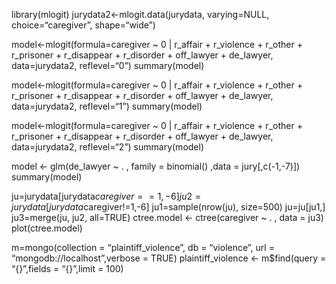 library(mlogit)
jurydata2<-mlogit.data(jurydata, varying=NULL, choice="caregiver", shape="wide")

model<-mlogit(formula=caregiver ~ 0 | r_affair 
+ r_violence 
+ r_other
+ r_prisoner
+ r_disappear
+ r_disorder
+ off_lawyer
+ de_lawyer, data=jurydata2, reflevel="0")
summary(model)

model<-mlogit(formula=caregiver ~ 0 | r_affair 
+ r_violence 
+ r_other
+ r_prisoner
+ r_disappear
+ r_disorder
+ off_lawyer
+ de_lawyer, data=jurydata2, reflevel="1")
summary(model)

model<-mlogit(formula=caregiver ~ 0 | r_affair 
+ r_violence 
+ r_other
+ r_prisoner
+ r_disappear
+ r_disorder
+ off_lawyer
+ de_lawyer, data=jurydata2, reflevel="2")
summary(model)

model <- glm(de_lawyer ~ . , family = binomial() ,data = jury[,c(-1,-7)])
summary(model)

ju=jurydata[jurydata$caregiver==1,-6]
ju2=jurydata[jurydata$caregiver!=1,-6]
ju1=sample(nrow(ju), size=500)
ju=ju[ju1,]
ju3=merge(ju, ju2, all=TRUE)
ctree.model <- ctree(caregiver ~ . , data = ju3)
plot(ctree.model)

m=mongo(collection = "plaintiff_violence", db = "violence", url = "mongodb://localhost",verbose = TRUE)
plaintiff_violence <- m$find(query = "{}",fields = "{}",limit = 100)